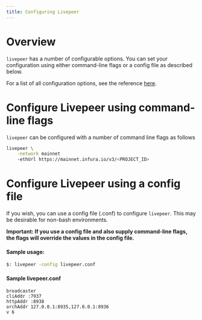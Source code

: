 ```yaml
---
title: Configuring Livepeer
---
```


# Overview

`livepeer` has a number of configurable options. You can set your configuration
using either command-line flags or a config file as described below.

For a list of all configuration options, see the reference
[here](/docs/video-miners/reference/configuration).

# Configure Livepeer using command-line flags

`livepeer` can be configured with a number of command line flags as follows

```bash
livepeer \
    -network mainnet
    -ethUrl https://mainnet.infura.io/v3/<PROJECT_ID>
```

# Configure Livepeer using a config file

If you wish, you can use a config file (.conf) to configure `livepeer`. This may
be desirable for non-bash environments.

**Important: If you use a config file and also supply command-line flags, the
flags will override the values in the config file.**

#### Sample usage:

```bash
$: livepeer -config livepeer.conf
```

#### Sample livepeer.conf

```
broadcaster
cliAddr :7937
httpAddr :8938
orchAddr 127.0.0.1:8935,127.0.0.1:8936
v 6
```
